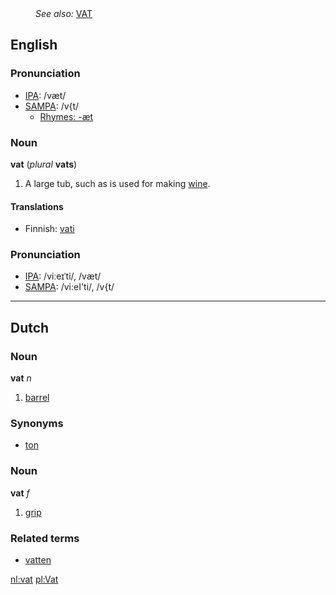 :''See also:'' [[VAT]]
==English==
===Pronunciation===
*[[IPA]]: /væt/
*[[SAMPA]]: /v{t/
**[[Rhymes:English:-æt|Rhymes: -æt]]

===Noun===
'''vat''' (''plural'' '''vats''')

#A large tub, such as is used for making [[wine]].

====Translations====
*Finnish: [[vati]]

===Pronunciation===
*[[IPA]]: /viːeɪˈti/, /væt/
*[[SAMPA]]: /vi:eI'ti/, /v{t/
----

==Dutch==
===Noun===

'''vat''' ''n''

#[[barrel]]

===Synonyms===
*[[ton]]

===Noun===
'''vat''' ''f''

#[[grip]]

===Related terms===
*[[vatten]]

[[nl:vat]]
[[pl:Vat]]
